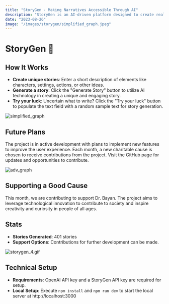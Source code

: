 ```yaml
---
title: "StoryGen - Making Narratives Accessible Through AI"
description: "StoryGen is an AI-driven platform designed to create real-time narratives based on user inputs. Primarily focused on generating children's stories, the project aims to make storytelling accessible to everyone."
date: "2023-08-26"
image: "/images/storygen/simplified_graph.jpeg"
---
```


# StoryGen 📖


## How It Works

- **Create unique stories**: Enter a short description of elements like characters, settings, actions, or other ideas.
- **Generate a story**: Click the "Generate Story" button to utilize AI technology in creating a unique and engaging story.
- **Try your luck**: Uncertain what to write? Click the "Try your luck" button to populate the text field with a random sample text for story generation.

![simplified_graph](/images/storygen/simplified_graph.jpeg)

## Future Plans

The project is in active development with plans to implement new features to improve the user experience. Each month, a new charitable cause is chosen to receive contributions from the project. Visit the GitHub page for updates and opportunities to contribute.

![adv_graph](/images/storygen/adv_graph.png)

## Supporting a Good Cause

This month, we are contributing to support Dr. Bayan. The project aims to leverage technological innovation to contribute to society and inspire creativity and curiosity in people of all ages.

## Stats

- **Stories Generated**: 401 stories  
- **Support Options**: Contributions for further development can be made.

![storygen_4.gif](/images/storygen/book_flipping.gif)

## Technical Setup

- **Requirements**: OpenAI API key and a StoryGen API key are required for setup.
- **Local Setup**: Execute `npm install` and `npm run dev` to start the local server at http://localhost:3000
